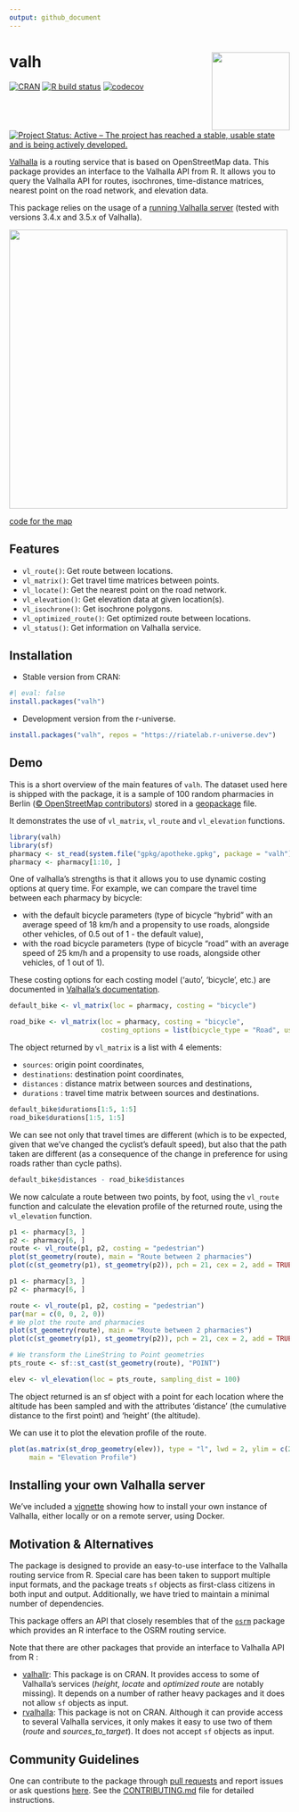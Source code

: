 ```yaml
---
output: github_document
---
```

# valh <img src="man/figures/logo.png" align="right" width="140"/>

[![CRAN](https://www.r-pkg.org/badges/version/valh)](https://CRAN.R-project.org/package=valh)
[![R build status](https://github.com/riatelab/valh/actions/workflows/check-standard.yaml/badge.svg)](https://github.com/riatelab/valh/actions)
[![codecov](https://codecov.io/gh/riatelab/valh/graph/badge.svg)](https://app.codecov.io/gh/riatelab/valh)
[![Project Status: Active – The project has reached a stable, usable state and is being actively developed.](https://www.repostatus.org/badges/latest/active.svg)](https://www.repostatus.org/#active)

[Valhalla](https://valhalla.github.io/valhalla/) is a routing service that is based on OpenStreetMap data.
This package provides an interface to the Valhalla API from R.
It allows you to query the Valhalla API for routes, isochrones, time-distance matrices,
nearest point on the road network, and elevation data.

This package relies on the usage of a [running Valhalla server](https://github.com/riatelab/valh?tab=readme-ov-file#installing-your-own-valhalla-server) (tested with versions 3.4.x and 3.5.x of Valhalla).


<img src="man/figures/map.png" align="center" width="500"/>  

[code for the map](https://gist.github.com/rCarto/8dfba641b807c20c8cbf72ef8ed0c9c5)


## Features 

- `vl_route()`: Get route between locations.
- `vl_matrix()`: Get travel time matrices between points.
- `vl_locate()`: Get the nearest point on the road network.
- `vl_elevation()`: Get elevation data at given location(s).
- `vl_isochrone()`: Get isochrone polygons.
- `vl_optimized_route()`: Get optimized route between locations.
- `vl_status()`: Get information on Valhalla service.

## Installation

- Stable version from CRAN:
```r
#| eval: false
install.packages("valh")
```

- Development version from the r-universe.
```r
install.packages("valh", repos = "https://riatelab.r-universe.dev")
```


## Demo

This is a short overview of the main features of `valh`. The dataset
used here is shipped with the package, it is a sample of 100 random
pharmacies in Berlin ([© OpenStreetMap
contributors](https://www.openstreetmap.org/copyright/en)) stored in a
[geopackage](https://www.geopackage.org/) file.

It demonstrates the use of  `vl_matrix`, `vl_route` and `vl_elevation` functions.

```r
library(valh)
library(sf)
pharmacy <- st_read(system.file("gpkg/apotheke.gpkg", package = "valh"), quiet = TRUE)
pharmacy <- pharmacy[1:10, ]
```

One of valhalla's strengths is that it allows you to use dynamic costing options at query time.
For example, we can compare the travel time between each pharmacy by bicycle:

- with the default bicycle parameters (type of bicycle "hybrid" with an average speed
  of 18 km/h and a propensity to use roads, alongside other vehicles, of 0.5 out of 1 - the
  default value),
- with the road bicycle parameters (type of bicycle "road" with an average speed of
  25 km/h and a propensity to use roads, alongside other vehicles, of 1 out of 1).

These costing options for each costing model ('auto', 'bicycle', etc.) are documented in
[Valhalla's documentation](https://valhalla.github.io/valhalla/api/turn-by-turn/api-reference/#costing-models).

```r
default_bike <- vl_matrix(loc = pharmacy, costing = "bicycle")

road_bike <- vl_matrix(loc = pharmacy, costing = "bicycle",
                       costing_options = list(bicycle_type = "Road", use_roads = "1"))
```

The object returned by `vl_matrix` is a list with 4 elements:

- `sources`: origin point coordinates,
- `destinations`: destination point coordinates,
- `distances` : distance matrix between sources and destinations,
- `durations` : travel time matrix between sources and destinations.


```r
default_bike$durations[1:5, 1:5]
road_bike$durations[1:5, 1:5]
```


We can see not only that travel times are different (which is to be expected,
given that we've changed the cyclist's default speed), but also that the path
taken are different (as a consequence of the change in preference for using
roads rather than cycle paths).

```r
default_bike$distances - road_bike$distances
```

We now calculate a route between two points, by foot, using the `vl_route`
function and calculate the elevation profile of the returned route, using
the `vl_elevation` function.


```r
p1 <- pharmacy[3, ]
p2 <- pharmacy[6, ]
route <- vl_route(p1, p2, costing = "pedestrian")
plot(st_geometry(route), main = "Route between 2 pharmacies")
plot(c(st_geometry(p1), st_geometry(p2)), pch = 21, cex = 2, add = TRUE)
```


```r

p1 <- pharmacy[3, ]
p2 <- pharmacy[6, ]

route <- vl_route(p1, p2, costing = "pedestrian")
par(mar = c(0, 0, 2, 0))
# We plot the route and pharmacies
plot(st_geometry(route), main = "Route between 2 pharmacies")
plot(c(st_geometry(p1), st_geometry(p2)), pch = 21, cex = 2, add = TRUE)
```

```r
# We transform the LineString to Point geometries
pts_route <- sf::st_cast(st_geometry(route), "POINT")

elev <- vl_elevation(loc = pts_route, sampling_dist = 100)
```

The object returned is an sf object with a point for each location where the
altitude has been sampled and with the attributes 'distance' (the cumulative
distance to the first point) and 'height' (the altitude).

We can use it to plot the elevation profile of the route.

```r
plot(as.matrix(st_drop_geometry(elev)), type = "l", lwd = 2, ylim = c(20, 70), asp = 100,
     main = "Elevation Profile")
```


## Installing your own Valhalla server

We've included a [vignette](https://CRAN.R-project.org/package=valh/vignettes/install-valhalla.html) showing how to install
your own instance of Valhalla, either locally or on a remote server, using Docker.

## Motivation & Alternatives

The package is designed to provide an easy-to-use interface to the Valhalla routing service from R.
Special care has been taken to support multiple input formats, 
and the package treats `sf` objects as first-class citizens in both input and output.
Additionally, we have tried to maintain a minimal number of dependencies.   

This package offers an API that closely resembles that of the [`osrm`](https://github.com/riatelab/osrm)
package which provides an R interface to the OSRM routing service.

Note that there are other packages that provide an interface to Valhalla API from R :

- [valhallr](https://github.com/chris31415926535/valhallr/): This package is on CRAN. It provides access to some of Valhalla's services (*height*, *locate* and *optimized route* are notably missing). It depends on a number of rather heavy packages and it does not allow `sf` objects as input.
- [rvalhalla](https://github.com/Robinlovelace/rvalhalla): This package is not on CRAN. Although it can provide access to several Valhalla services, it only makes it easy to use two of them (*route* and *sources_to_target*). It does not accept `sf` objects as input.

## Community Guidelines

One can contribute to the package through [pull requests](https://github.com/riatelab/valh/pulls) and
report issues or ask questions [here](https://github.com/riatelab/valh/issues).
See the [CONTRIBUTING.md](https://github.com/riatelab/valh/blob/master/CONTRIBUTING.md)
file for detailed instructions.
